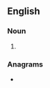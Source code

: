 {{also|print-outs|print outs}}
==English==

===Noun===
{{head|en|noun form}}

# {{plural of|en|printout}}

===Anagrams===
* {{anagrams|en|a=inoprsttu|outsprint|prints out}}